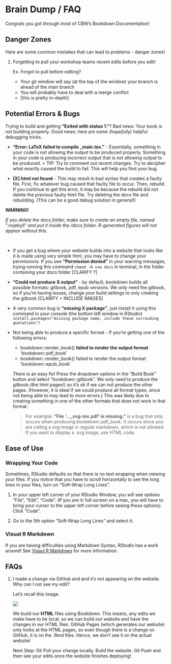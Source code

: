 # Brain Dump / FAQ {#help}

Congrats you got through most of CBW's Bookdown Documentation!

## Danger Zones

Here are some common mistakes that can lead to problems - danger zones!

1. Forgetting to pull your workshop teams recent edits before you edit!

    Ex. Forgot to pull before editing?
    - Your git window will say (at the top of the window) your branch is ahead of the main branch
    - You will probably have to deal with a merge conflict
    - [this is pretty in-depth]

<!-- GIT CONFLICT EXPLANATION! - will probably be have to explained by Nia? -->

## Potential Errors & Bugs

Trying to build and getting **"Exited with status 1."**? Bad news: Your book is not building properly. Good news: here are some *(hopefully)* helpful debugging tricks.

- **"Error: LaTeX failed to compile \_main.tex."** - Essentially, something in your code is not allowing the output to be produced properly. Something in your code is producing incorrect output that is not allowing output to be produced. 
    > TIP: Try to comment out recent changes. Try to decipher what exactly caused the build to fail. This will help you find your bug. 

- **[X].html not found** - This may result in bad syntax that creates a faulty file. First, fix whatever bug caused that faulty file to occur. Then, rebuild. If you continue to get this error, it may be because the rebuild did not delete the previous faulty html file. Try deleting the docs file and rebuilding. (This can be a good debug solution in general!)

:::: {.redbox data-latex=""}
::: {.center data-latex=""}
**WARNING!**
:::

*If you delete the docs folder, make sure to create an empty file, named *\".nojekyll\" *and put it inside the /docs folder. R-generated figures will not appear without this.*
::::
<br>

- If you get a bug where your website builds into a website that looks like it is made using very simple html, you may have to change your permissions. If you see **"Permission denied"** in your warning messages, trying running this command ```chmod -R u+w docs``` in terminal, in the folder containing your docs folder [CLARIFY ?]

- **"Could not produce X output"** - by default, bookdown builds all possible formats: gitbook, pdf, epub versions. We only need the gitbook, so if you're having issues, change your build settings to only creating the gitbook [CLARIFY + INCLUDE IMAGES]

- A very common bug is **"missing X package"**, just install it using this command in your console (the bottom left window in RStudio) ```install.packages("missing package name, include these surrouding quotations") ```

- Not being able to produce a specific format - If you're getting one of the following errors:

    - bookdown::render_book() **failed to render the output format** 'bookdown::pdf_book'
    - bookdown::render_book() failed to render the output format 'bookdown::epub_book'
    
    There is an easy fix! Press the dropdown options in the "Build Book" button and select "bookdown::gitbook". We only need to produce the gitbook (the html pages!) so it's ok if we can not produce the other pages. (However, it is ideal if we could produce all format types, since not being able to may lead to more errors.) This was likely due to creating something in one of the other formats that does not work in that format. 

    > For example: **"File '...\_svg-tex.pdf' is missing."** is a bug that only occurs when producing bookdown::pdf_book. It occurs since you are calling a svg image in regular markdown, which is not allowed. If you want to display a .svg image, use HTML code. 

## Ease of Use

### Wrapping Your Code
Sometimes, RStudio defaults so that there is no text wrapping when viewing your files. If you notice that you have to scroll horizontally to see the long lines in your files, turn on "Soft-Wrap Long Lines".

1. In your upper left corner of your RStudio Window, you will see options "File", "Edit", "Code". (If you are in full-screen on a mac, you will have to bring your cursor to the upper left corner before seeing these options). Click "Code".

2. Go to the 5th option "Soft-Wrap Long Lines" and select it.

### Visual R Markdown
If you are having difficulties using Markdown Syntax, RStudio has a work around! See [Visaul R Markdown](#visual-r-md) for more information.

## FAQs

1. I made a change via GitHub and and it's not appearing on the website. Why can I not see my edit?

    Let's recall this image.
    
    <img src="https://docs.google.com/drawings/d/e/2PACX-1vSf5dxJdl-7PAlIBqdqPiSxdtzFVWOUnbbPzhrTu9POTXnzJ3NvoNUPwZHh8vDQRJ3p99FTST4uXUa7/pub?w=792&amp;h=147">
    
    We build our **HTML** files using Bookdown. This means, any edits we make have to be local, so we can build our website and have the changes in our HTML files. GitHub Pages (which generates our website) only looks at the HTML pages, so even though there is a change on GitHub, it is on the .Rmd files. Hence, we don't see it on the actual website!
    
    Next Step: Git Pull your change locally. Build the website. Git Push and then see your edits once the website finishes deploying!
